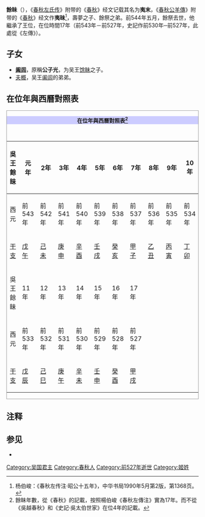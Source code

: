 {{Emperorcn box
|圖像=
|名稱=餘眛
|姓名=餘眛
|謚號=
|陵墓=不詳
|政權=[[吳國|吳國]]
|出生日期=約前563年
|逝世日期=前527年
|在位=前543年－前527年
|父=[[壽夢|壽夢]]
|母=不詳
}}
'''餘眛'''（{{Bd|約前563年||前527年}}），《[[春秋左氏传|春秋左氏传]]》附带的《[[春秋|春秋]]》经文记载其名为'''夷末'''，《[[春秋公羊傳|春秋公羊傳]]》附带的《[[春秋|春秋]]》经文作'''夷昧'''<ref>杨伯峻：《春秋左传注·昭公十五年》，中华书局1990年5月第2版，第1368页。</ref>，壽夢之子、餘祭之弟。前544年五月，餘祭去世，他繼承了王位，在位時間17年（前543年－前527年，史記作前530年─前527年，此處從《左傳》）。

==子女==
*'''[[阖闾|阖闾]]'''，原稱'''公子光'''，为吴王[[馀眛|馀眛]]之子。
*[[夫概|夫概]]，吴王[[阖闾|阖闾]]的弟弟。

== 在位年與西曆對照表 ==
<div class="NavFrame" style="clear: both; border: 1px solid #999; margin: 0.5em auto;">
<div class="NavHead" style="background-color: #CCCCFF; font-size: 100%; border-left: 3em soli; text-align: center; font-weight: bold;">在位年與西曆對照表<ref>餘眛年數，從《春秋》的記載，按照楊伯峻《春秋左傳注》實為17年。而不從《吳越春秋》和《史記·吳太伯世家》在位4年的記載。</ref>
</div>
<div class="NavContent" style="padding: 1em 0 0 0; font-size: 100%; text-align: center;">
{| class="wikitable" style="text-align:center;"
|-
!吳王餘眛||元年||2年||3年||4年||5年||6年||7年||8年||9年||10年
|-
!西元
|前543年||前542年||前541年||前540年||前539年||前538年||前537年||前536年||前535年||前534年
|-
![[干支|干支]]
|[[戊午|戊午]]||[[己未|己未]]||[[庚申|庚申]]||[[辛酉|辛酉]]||[[壬戌|壬戌]]||[[癸亥|癸亥]]||[[甲子|甲子]]||[[乙丑|乙丑]]||[[丙寅|丙寅]]||[[丁卯|丁卯]]
|-
!吳王餘眛||11年||12年||13年||14年||15年||16年||17年
|colspan="3" rowspan="3"|
|-
!西元
|前533年||前532年||前531年||前530年||前529年||前528年||前527年
|-
![[干支|干支]]
|[[戊辰|戊辰]]||[[己巳|己巳]]||[[庚午|庚午]]||[[辛未|辛未]]||[[壬申|壬申]]||[[癸酉|癸酉]]||[[甲戌|甲戌]]
|}

</div></div>

==注释==
{{reflist}}

== 参见 ==

* {{Wikisource history|史記|031|餘眛}}

{{吴国君主| 本人=餘眛 | 时间 =前543年－前527年 | 之前=兄[[餘祭|餘祭]] | 之后=庶兄[[吳王僚|僚]] }} 


[[Category:吴国君主|Category:吴国君主]]
[[Category:春秋人|Category:春秋人]]
[[Category:前527年逝世|Category:前527年逝世]]
[[Category:姬姓|Category:姬姓]]